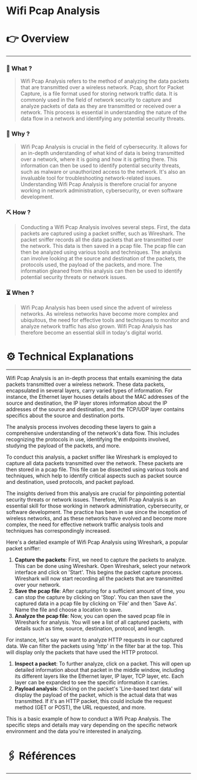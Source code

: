 # Wifi Pcap Analysis


# 👉 Overview

---

### 👀 What ?

> Wifi Pcap Analysis refers to the method of analyzing the data packets that are transmitted over a wireless network. Pcap, short for Packet Capture, is a file format used for storing network traffic data. It is commonly used in the field of network security to capture and analyze packets of data as they are transmitted or received over a network. This process is essential in understanding the nature of the data flow in a network and identifying any potential security threats.
> 

### 🧐 Why ?

> Wifi Pcap Analysis is crucial in the field of cybersecurity. It allows for an in-depth understanding of what kind of data is being transmitted over a network, where it is going and how it is getting there. This information can then be used to identify potential security threats, such as malware or unauthorized access to the network. It's also an invaluable tool for troubleshooting network-related issues. Understanding Wifi Pcap Analysis is therefore crucial for anyone working in network administration, cybersecurity, or even software development.
> 

### ⛏️ How ?

> Conducting a Wifi Pcap Analysis involves several steps. First, the data packets are captured using a packet sniffer, such as Wireshark. The packet sniffer records all the data packets that are transmitted over the network. This data is then saved in a pcap file. The pcap file can then be analyzed using various tools and techniques. The analysis can involve looking at the source and destination of the packets, the protocols used, the payload of the packets, and more. The information gleaned from this analysis can then be used to identify potential security threats or network issues.
> 

### ⏳ When ?

> Wifi Pcap Analysis has been used since the advent of wireless networks. As wireless networks have become more complex and ubiquitous, the need for effective tools and techniques to monitor and analyze network traffic has also grown. Wifi Pcap Analysis has therefore become an essential skill in today's digital world.
> 

# ⚙️ Technical Explanations

---

Wifi Pcap Analysis is an in-depth process that entails examining the data packets transmitted over a wireless network. These data packets, encapsulated in several layers, carry varied types of information. For instance, the Ethernet layer houses details about the MAC addresses of the source and destination, the IP layer stores information about the IP addresses of the source and destination, and the TCP/UDP layer contains specifics about the source and destination ports.

The analysis process involves decoding these layers to gain a comprehensive understanding of the network's data flow. This includes recognizing the protocols in use, identifying the endpoints involved, studying the payload of the packets, and more.

To conduct this analysis, a packet sniffer like Wireshark is employed to capture all data packets transmitted over the network. These packets are then stored in a pcap file. This file can be dissected using various tools and techniques, which help to identify critical aspects such as packet source and destination, used protocols, and packet payload.

The insights derived from this analysis are crucial for pinpointing potential security threats or network issues. Therefore, Wifi Pcap Analysis is an essential skill for those working in network administration, cybersecurity, or software development. The practice has been in use since the inception of wireless networks, and as these networks have evolved and become more complex, the need for effective network traffic analysis tools and techniques has correspondingly increased.

Here's a detailed example of Wifi Pcap Analysis using Wireshark, a popular packet sniffer:

1. **Capture the packets**: First, we need to capture the packets to analyze. This can be done using Wireshark. Open Wireshark, select your network interface and click on 'Start'. This begins the packet capture process. Wireshark will now start recording all the packets that are transmitted over your network.
2. **Save the pcap file**: After capturing for a sufficient amount of time, you can stop the capture by clicking on 'Stop'. You can then save the captured data in a pcap file by clicking on 'File' and then 'Save As'. Name the file and choose a location to save.
3. **Analyze the pcap file**: Now, you can open the saved pcap file in Wireshark for analysis. You will see a list of all captured packets, with details such as time, source, destination, protocol, and length.

For instance, let's say we want to analyze HTTP requests in our captured data. We can filter the packets using 'http' in the filter bar at the top. This will display only the packets that have used the HTTP protocol.

1. **Inspect a packet**: To further analyze, click on a packet. This will open up detailed information about that packet in the middle window, including its different layers like the Ethernet layer, IP layer, TCP layer, etc. Each layer can be expanded to see the specific information it carries.
2. **Payload analysis**: Clicking on the packet's 'Line-based text data' will display the payload of the packet, which is the actual data that was transmitted. If it's an HTTP packet, this could include the request method (GET or POST), the URL requested, and more.

This is a basic example of how to conduct a Wifi Pcap Analysis. The specific steps and details may vary depending on the specific network environment and the data you're interested in analyzing.

# 🖇️ Références

---